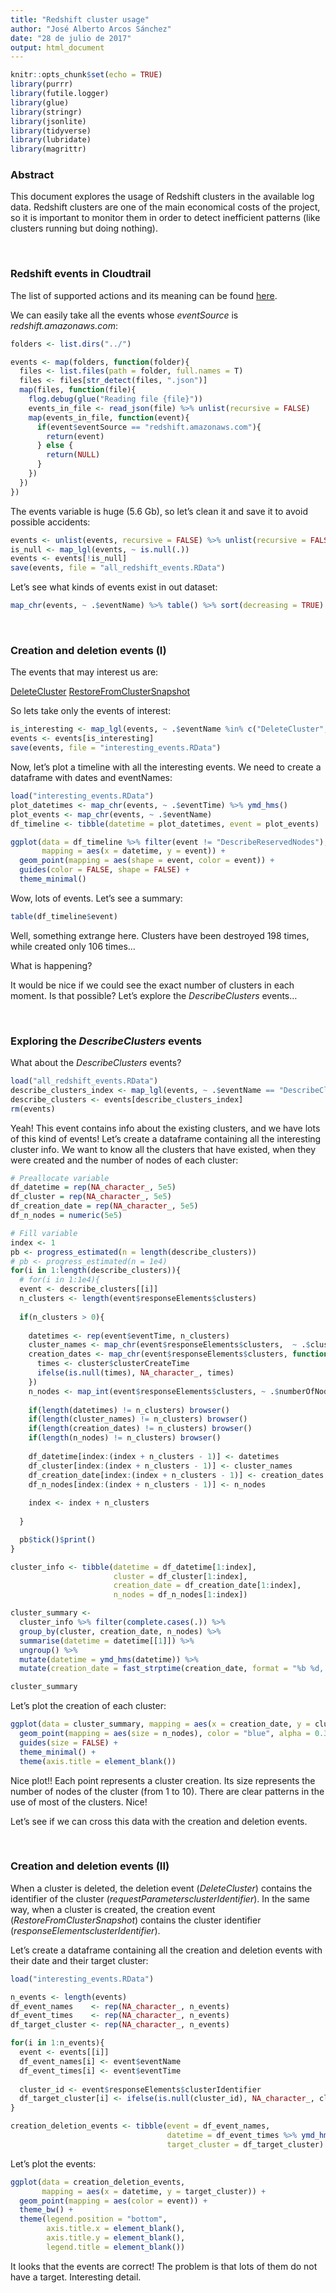 ```yaml
---
title: "Redshift cluster usage"
author: "José Alberto Arcos Sánchez"
date: "28 de julio de 2017"
output: html_document
---
```


```r
knitr::opts_chunk$set(echo = TRUE)
library(purrr)
library(futile.logger)
library(glue)
library(stringr)
library(jsonlite)
library(tidyverse)
library(lubridate)
library(magrittr)
```

### Abstract

This document explores the usage of Redshift clusters in the available log data. Redshift clusters are one of the main economical costs of the project, so it is important to monitor them in order to detect inefficient patterns (like clusters running but doing nothing).

<br>

### Redshift events in Cloudtrail

The list of supported actions and its meaning can be found [here](http://docs.aws.amazon.com/redshift/latest/APIReference/API_Operations.html).

We can easily take all the events whose *eventSource* is *redshift.amazonaws.com*:

```r

folders <- list.dirs("../")

events <- map(folders, function(folder){
  files <- list.files(path = folder, full.names = T)
  files <- files[str_detect(files, ".json")]
  map(files, function(file){
    flog.debug(glue("Reading file {file}"))
    events_in_file <- read_json(file) %>% unlist(recursive = FALSE)
    map(events_in_file, function(event){
      if(event$eventSource == "redshift.amazonaws.com"){
        return(event)
      } else {
        return(NULL)
      }
    })
  })
})

```

The events variable is huge (5.6 Gb), so let's clean it and save it to avoid possible accidents:

```r
events <- unlist(events, recursive = FALSE) %>% unlist(recursive = FALSE)
is_null <- map_lgl(events, ~ is.null(.))
events <- events[!is_null]
save(events, file = "all_redshift_events.RData")
```

Let's see what kinds of events exist in out dataset:

```r
map_chr(events, ~ .$eventName) %>% table() %>% sort(decreasing = TRUE)
```

<br>

### Creation and deletion events (I)

The events that may interest us are:

[DeleteCluster](http://docs.aws.amazon.com/redshift/latest/APIReference/API_DeleteCluster.html)
[RestoreFromClusterSnapshot](http://docs.aws.amazon.com/redshift/latest/APIReference/API_RestoreFromClusterSnapshot.html)

So lets take only the events of interest:

```r
is_interesting <- map_lgl(events, ~ .$eventName %in% c("DeleteCluster", "RestoreFromClusterSnapshot"))
events <- events[is_interesting]
save(events, file = "interesting_events.RData")
```

Now, let's plot a timeline with all the interesting events. We need to create a dataframe with dates and eventNames:

```r
load("interesting_events.RData")
plot_datetimes <- map_chr(events, ~ .$eventTime) %>% ymd_hms()
plot_events <- map_chr(events, ~ .$eventName)
df_timeline <- tibble(datetime = plot_datetimes, event = plot_events)

ggplot(data = df_timeline %>% filter(event != "DescribeReservedNodes"), 
       mapping = aes(x = datetime, y = event)) + 
  geom_point(mapping = aes(shape = event, color = event)) +
  guides(color = FALSE, shape = FALSE) +
  theme_minimal()
```

Wow, lots of events. Let's see a summary:

```r
table(df_timeline$event)
```

Well, something extrange here. Clusters have been destroyed 198 times, while created only 106 times... 

What is happening?

It would be nice if we could see the exact number of clusters in each moment. Is that possible? Let's explore the *DescribeClusters* events...

<br>

### Exploring the *DescribeClusters* events

What about the *DescribeClusters* events?

```r
load("all_redshift_events.RData")
describe_clusters_index <- map_lgl(events, ~ .$eventName == "DescribeClusters")
describe_clusters <- events[describe_clusters_index]
rm(events)
```

Yeah! This event contains info about the existing clusters, and we have lots of this kind of events! 
Let's create a dataframe containing all the interesting cluster info. We want to know all the clusters that have existed, when they were created and the number of nodes of each cluster:

```r
# Preallocate variable
df_datetime = rep(NA_character_, 5e5)
df_cluster = rep(NA_character_, 5e5)
df_creation_date = rep(NA_character_, 5e5)
df_n_nodes = numeric(5e5)

# Fill variable
index <- 1
pb <- progress_estimated(n = length(describe_clusters))
# pb <- progress_estimated(n = 1e4)
for(i in 1:length(describe_clusters)){
  # for(i in 1:1e4){  
  event <- describe_clusters[[i]]
  n_clusters <- length(event$responseElements$clusters)
  
  if(n_clusters > 0){
    
    datetimes <- rep(event$eventTime, n_clusters)
    cluster_names <- map_chr(event$responseElements$clusters,  ~ .$clusterIdentifier)
    creation_dates <- map_chr(event$responseElements$clusters, function(cluster){
      times <- cluster$clusterCreateTime
      ifelse(is.null(times), NA_character_, times)
    })
    n_nodes <- map_int(event$responseElements$clusters, ~ .$numberOfNodes)
    
    if(length(datetimes) != n_clusters) browser()
    if(length(cluster_names) != n_clusters) browser()
    if(length(creation_dates) != n_clusters) browser()
    if(length(n_nodes) != n_clusters) browser()
    
    df_datetime[index:(index + n_clusters - 1)] <- datetimes
    df_cluster[index:(index + n_clusters - 1)] <- cluster_names
    df_creation_date[index:(index + n_clusters - 1)] <- creation_dates
    df_n_nodes[index:(index + n_clusters - 1)] <- n_nodes
    
    index <- index + n_clusters
    
  }

  pb$tick()$print()
}

cluster_info <- tibble(datetime = df_datetime[1:index],
                       cluster = df_cluster[1:index],
                       creation_date = df_creation_date[1:index],
                       n_nodes = df_n_nodes[1:index])

cluster_summary <- 
  cluster_info %>% filter(complete.cases(.)) %>% 
  group_by(cluster, creation_date, n_nodes) %>% 
  summarise(datetime = datetime[[1]]) %>% 
  ungroup() %>% 
  mutate(datetime = ymd_hms(datetime)) %>% 
  mutate(creation_date = fast_strptime(creation_date, format = "%b %d, %Y %H:%M:%S %p", lt = FALSE))

cluster_summary
```

Let's plot the creation of each cluster:

```r
ggplot(data = cluster_summary, mapping = aes(x = creation_date, y = cluster)) +
  geom_point(mapping = aes(size = n_nodes), color = "blue", alpha = 0.3) +
  guides(size = FALSE) +
  theme_minimal() +
  theme(axis.title = element_blank())
```

Nice plot!! Each point represents a cluster creation. Its size represents the number of nodes of the cluster (from 1 to 10).
There are clear patterns in the use of most of the clusters. Nice!

Let's see if we can cross this data with the creation and deletion events.

<br>

### Creation and deletion events (II)

When a cluster is deleted, the deletion event (*DeleteCluster*) contains the identifier of the cluster (*$requestParameters$clusterIdentifier*). In the same way, when a cluster is created, the creation event (*RestoreFromClusterSnapshot*) contains the cluster identifier (*$responseElements$clusterIdentifier*).

Let's create a dataframe containing all the creation and deletion events with their date and their target cluster:

```r
load("interesting_events.RData")

n_events <- length(events)
df_event_names    <- rep(NA_character_, n_events)
df_event_times    <- rep(NA_character_, n_events)
df_target_cluster <- rep(NA_character_, n_events)

for(i in 1:n_events){
  event <- events[[i]]
  df_event_names[i] <- event$eventName
  df_event_times[i] <- event$eventTime
  
  cluster_id <- event$responseElements$clusterIdentifier
  df_target_cluster[i] <- ifelse(is.null(cluster_id), NA_character_, cluster_id)
}

creation_deletion_events <- tibble(event = df_event_names,
                                   datetime = df_event_times %>% ymd_hms(),
                                   target_cluster = df_target_cluster)

```

Let's plot the events:

```r

ggplot(data = creation_deletion_events, 
       mapping = aes(x = datetime, y = target_cluster)) +
  geom_point(mapping = aes(color = event)) +
  theme_bw() +
  theme(legend.position = "bottom", 
        axis.title.x = element_blank(),
        axis.title.y = element_blank(),
        legend.title = element_blank())

```

It looks that the events are correct! The problem is that lots of them do not have a target. Interesting detail.
